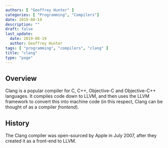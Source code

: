 ```yaml
---
authors: [ "Geoffrey Hunter" ]
categories: [ "Programming", "Compilers"]
date: 2019-08-19
description: ""
draft: false
last_update:
  date: 2019-08-19
  author: Geoffrey Hunter
tags: [ "programming", "compilers", "clang" ]
title: "clang"
type: "page"
---
```



<WarningIsNotes />

## Overview

Clang is a popular compiler for C, C++, Objective-C and Objective-C++ languages. It compiles code down to LLVM, and then uses the LLVM framework to convert this into machine code (in this respect, Clang can be thought of as a compiler _frontend_).

## History

The Clang compiler was open-sourced by Apple in July 2007, after they created it as a front-end to LLVM.